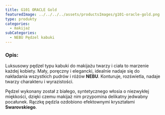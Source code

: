 ```yaml
---
title: G101 ORACLE Gold
featuredImage: ../../../../assets/productsImages/g101-oracle-gold.png
type: produkty
categories:
  - makijaż
subCategories:
  - NEBU Pędzel kabuki
---
```


<h3>Opis:</h3>

Luksusowy pędzel typu kabuki do makijażu twarzy i ciała to marzenie każdej kobiety. Mały, poręczny i elegancki, idealnie nadaje się do nakładania wszystkich pudrów i różów **NEBU**. Konturuje, rozświetla, nadaje twarzy charakteru i wyrazistości.

Pędzel wykonany został z białego, syntetycznego włosia o niezwykłej miękkości, dzięki czemu makijaż nim przypomina delikatny jedwabny pocałunek. Rączkę pędzla ozdobiono efektownymi kryształami **Swarovskiego**.
